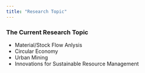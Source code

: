 ```yaml
---
title: "Research Topic"
---
```


### The Current Research Topic ###

* Material/Stock Flow Anlysis
* Circular Economy
* Urban Mining
* Innovations for Sustainable Resource Management 

<dvi>
</dvi>